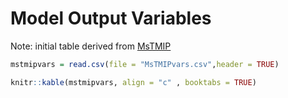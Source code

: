 # Model Output Variables

Note: initial table derived from [MsTMIP](http://nacp.ornl.gov/MsTMIP_variables.shtml) 

```r
mstmipvars = read.csv(file = "MsTMIPvars.csv",header = TRUE)

knitr::kable(mstmipvars, align = "c" , booktabs = TRUE)
```